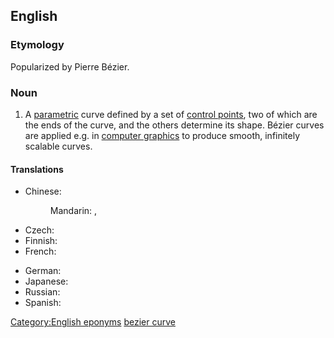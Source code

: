 ==English==
{{wikipedia}}

===Etymology===
Popularized by Pierre Bézier.

===Noun===
{{en-noun|head=Bézier [[curve]]}}

# {{context|mathematics|lang=en}} A [[parametric]] curve defined by a set of [[control point]]s, two of which are the ends of the curve, and the others determine its shape. Bézier curves are applied e.g. in [[computer graphics]] to produce smooth, infinitely scalable curves.

====Translations====
{{trans-top|kind of parametric curve}}
* Chinese:
*: Mandarin: {{t|cmn|貝茲曲線|sc=Hani}}, {{t|cmn|贝兹曲线|tr=Bèizī qǔxiàn|sc=Hani}}
* Czech: {{t-|cs|Bézierova křivka|f}}
* Finnish: {{t-|fi|Bézier-käyrä}}
* French: {{t-|fr|courbe de Bézier|f}}
{{trans-mid}}
* German: {{t-|de|Bézierkurve|f}}
* Japanese: {{t-|ja|ベジェ曲線|tr=Beje-kyokusen|sc=Jpan}}
* Russian: {{t-|ru|кривая Безье|f|tr=кривая Bez'jé|sc=Cyrl}}
* Spanish: {{t-|es|curva de Bézier|f}}
{{trans-bottom}}

[[Category:English eponyms]]
[[Category:English terms spelled with É|bezier curve]]